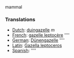 mammal

===Translations===
*[[Dutch]]: [[duingazelle]] ''m''
*[[French]]: [[gazelle leptocère]] ''''
*[[German]]: [[Dünengazelle]] ''''
*[[Latin]]: [[Gazella leptoceros]]
*[[Spanish]]: [[]] ''''